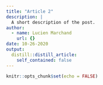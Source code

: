 ```yaml
---
title: "Article 2"
description: |
  A short description of the post.
author:
  - name: Lucien Marchand
    url: {}
date: 10-26-2020
output:
  distill::distill_article:
    self_contained: false
---
```


```r
knitr::opts_chunk$set(echo = FALSE)
```

